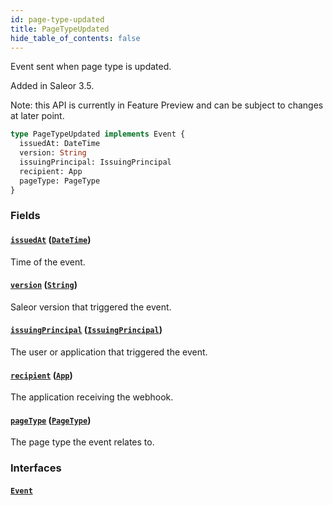 ```yaml
---
id: page-type-updated
title: PageTypeUpdated
hide_table_of_contents: false
---
```


Event sent when page type is updated.

Added in Saleor 3.5.

Note: this API is currently in Feature Preview and can be subject to changes at later point.

```graphql
type PageTypeUpdated implements Event {
  issuedAt: DateTime
  version: String
  issuingPrincipal: IssuingPrincipal
  recipient: App
  pageType: PageType
}
```

### Fields

#### [`issuedAt`](#) ([`DateTime`](../../../developer/api-reference/scalars/date-time))

Time of the event.

#### [`version`](#) ([`String`](../../../developer/api-reference/scalars/string))

Saleor version that triggered the event.

#### [`issuingPrincipal`](#) ([`IssuingPrincipal`](../../../developer/api-reference/unions/issuing-principal))

The user or application that triggered the event.

#### [`recipient`](#) ([`App`](../../../developer/api-reference/objects/app))

The application receiving the webhook.

#### [`pageType`](#) ([`PageType`](../../../developer/api-reference/objects/page-type))

The page type the event relates to.

### Interfaces

#### [`Event`](../../../developer/api-reference/interfaces/event)

